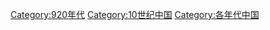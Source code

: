 [[Category:920年代|Category:920年代]]
[[Category:10世纪中国|Category:10世纪中国]]
[[Category:各年代中国|Category:各年代中国]]